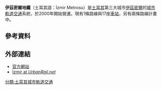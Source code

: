 {{expand|time=2016-05-29T13:25:26+00:00}}
{{refimprove|time=2016-05-29T13:25:26+00:00}}
{{Infobox public transit
|box_width                   =
|name                        = İzmir Metro
|image                       = 
|alt                         = 
|image_size                  = 150px
|image2                      =
|alt2                        =
|image_size2                 = 
|caption2                    = 
|native_name                 = ''İzmir Metrosu''
|owner                       = 
|locale                      = [[土耳其|土耳其]][[伊茲密爾|伊茲密爾]]
|transit_type                = [[地下鐵|地下鐵]]
|lines                       = 1 (''2計畫中'')
|stations                    = 17
|ridership                   = 173,000<ref name="arkitera1">{{cite web|url=http://www.arkitera.com/haber/index/detay/izmirde-metro-coskusu/7535|title=İzmir'de metro coşkusu|publisher=arkitera.com|accessdate=2016-02-06|deadurl=yes|archiveurl=https://www.webcitation.org/6EMxbkZnG?url=http://www.arkitera.com/haber/index/detay/izmirde-metro-coskusu/7535|archivedate=2013-02-12}}</ref>
|annual_ridership            =
|chief_executive             =
|headquarters                = 
|website                     = {{url|www.izmirmetro.com.tr|İzmir Metro}}
|callcentre                  =
|began_operation             = 2000年
|operator                    = 
|marks                       = 
|vehicles                    = 77<ref name="arkitera1" />
|train_length                = 
|headway                     = 
|system_length               = {{convert|20.1|km|mi|abbr=on}}
|track_gauge                 = {{RailGauge|sg|allk=on}}
|ogauge                      =
|minimum_radius_of_curvature = <!-- {{convert|0|ft|0|in|mm|0}} -->
|el                          = 750 V DC [[第三軌|第三軌]]
|average_speed               = <!-- {{convert|40|km/h|mph|abbr=on}} -->
|top_speed                   = {{convert|80|km/h|mph|abbr=on}}
|map                         = [[Image:Izmir_Rapid_Transit_Map.png|center]]
|map_state                   = show
}}

'''伊茲密爾地鐵'''（土耳其語：İzmir Metrosu）是[[土耳其|土耳其]]第三大城市[[伊茲密爾|伊茲密爾]]的[[城市軌道交通|城市軌道交通]]系統，於2000年開始營運。現有1條路線與17座[[鐵路車站|車站]]，另有兩條路線計畫中。

==參考資料==
{{reflist}}
==外部連結==
{{commons category|İzmir Metro}}
* [http://www.izmirmetro.com.tr/ 官方網站] {{Wayback|url=http://www.izmirmetro.com.tr/ |date=20171023210729 }} {{tr icon}}
* [https://web.archive.org/web/20071019031132/http://www.urbanrail.net/as/izmi/izmir.htm İzmir at ''UrbanRail.net'']
{{Turkey-stub}}
[[分類:土耳其城市軌道交通|分類:土耳其城市軌道交通]]